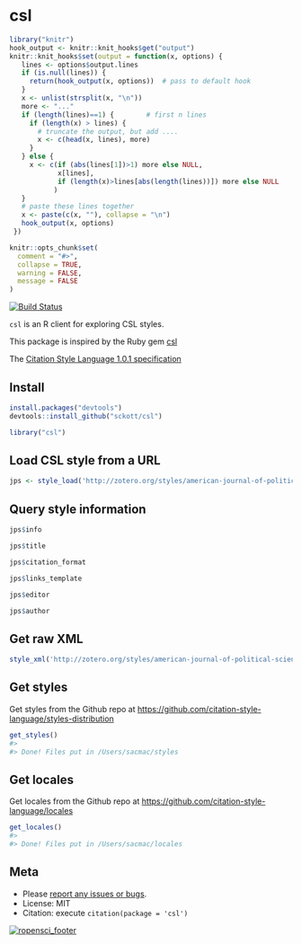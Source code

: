 csl
=======

```r
library("knitr")
hook_output <- knitr::knit_hooks$get("output")
knitr::knit_hooks$set(output = function(x, options) {
   lines <- options$output.lines
   if (is.null(lines)) {
     return(hook_output(x, options))  # pass to default hook
   }
   x <- unlist(strsplit(x, "\n"))
   more <- "..."
   if (length(lines)==1) {        # first n lines
     if (length(x) > lines) {
       # truncate the output, but add ....
       x <- c(head(x, lines), more)
     }
   } else {
     x <- c(if (abs(lines[1])>1) more else NULL, 
            x[lines], 
            if (length(x)>lines[abs(length(lines))]) more else NULL
           )
   }
   # paste these lines together
   x <- paste(c(x, ""), collapse = "\n")
   hook_output(x, options)
 })

knitr::opts_chunk$set(
  comment = "#>",
  collapse = TRUE,
  warning = FALSE, 
  message = FALSE
)
```

[![Build Status](https://api.travis-ci.org/ropensci/csl.png)](https://travis-ci.org/ropensci/csl)

`csl` is an R client for exploring CSL styles. 

This package is inspired by the Ruby gem [csl](https://github.com/inukshuk/csl-ruby)

The [Citation Style Language 1.0.1 specification](http://citationstyles.org/downloads/specification.html)

## Install

```r
install.packages("devtools")
devtools::install_github("sckott/csl")
```

```r
library("csl")
```

## Load CSL style from a URL

```r
jps <- style_load('http://zotero.org/styles/american-journal-of-political-science')
```

## Query style information

```r
jps$info
```

```r
jps$title
```

```r
jps$citation_format
```

```r
jps$links_template
```

```r
jps$editor
```

```r
jps$author
```

## Get raw XML

```r
style_xml('http://zotero.org/styles/american-journal-of-political-science')
```

## Get styles

Get styles from the Github repo at [https://github.com/citation-style-language/styles-distribution](https://github.com/citation-style-language/styles-distribution)

```r
get_styles()
#> 
#> Done! Files put in /Users/sacmac/styles
```

## Get locales

Get locales from the Github repo at [https://github.com/citation-style-language/locales](https://github.com/citation-style-language/locales)

```r
get_locales()
#> 
#> Done! Files put in /Users/sacmac/locales
```

## Meta

* Please [report any issues or bugs](https://github.com/ropensci/csl/issues).
* License: MIT
* Citation: execute `citation(package = 'csl')`

[![ropensci_footer](http://ropensci.org/public_images/github_footer.png)](http://ropensci.org)
